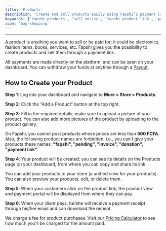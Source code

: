 ```yaml
---
title: 'Products'
description: 'Create and sell products easily using Fapshi’s payment link system. Manage your listings, share links, and collect payments directly on the platform.'
keywords: ['fapshi products', 'sell online', 'fapshi product link', 'payment link store', 'create product', 'product checkout', 'fapshi ecommerce']
icon: 'bag-shopping'
---
```


---

A product is anything you want to sell or be paid for; it could be electronics, fashion items, books, services, etc. Fapshi gives you the possibility to create products and sell them through a payment link.

<Tip>All payments are made directly on the platform, and can be seen on your dashboard. You can withdraw your funds at anytime through a [Payout](/en/guides/managing-payments/payouts).</Tip>

## How to Create your Product

**Step 1**: Log into your dashboard and navigate to **More > Store > Products**.

**Step 2**: Click the "Add a Product" button at the top right.

**Step 3**: Fill in the required details; make sure to upload a picture of your product. You can also add more pictures of the product by uploading to the product gallery.

<Note>On Fapshi, you cannot post products whose prices are less than **500 FCFA**. Also, the following product names are forbidden, i.e., you can't give your products these names: **"fapshi", "pending", "invoice", "donation", "payment link"**.</Note>

**Step 4**: Your product will be created; you can see its details on the Products page on your dashboard, from where you can copy and share its link.

<Info>You can add your products to your store (a unified view for your products). You can also preview your products, edit, or delete them.</Info>

**Step 5**: When your customers click on the product link, the product view and payment portal will be displayed from where they can pay.

**Step 6**: When your client pays, he/she will receive a payment receipt through his/her email and can download the receipt.

<Info>We charge a fee for product purchases. Visit our [Pricing Calculator](https://fapshi.com/en/pricing#pricing-calculator) to see how much you'll be charged for the amount paid.</Info>

